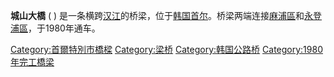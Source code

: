 {{Infobox Korean name
|img=Seongsan Bridge-01.jpg
|caption=
|hangul=성산대교
|hanja=城山大橋
|rr=Seongsan Daegyo
|mr=Sŏngsan Taegyo
}}

'''城山大橋''' ( {{kor|諺=성산대교|漢=城山大橋|名=南|羅=Seongsan Daegyo}} ) 是一条横跨[[汉江_(韩国)|汉江]]的桥梁，位于[[韩国|韩国]][[首尔|首尔]]。桥梁两端连接[[麻浦區|麻浦區]]和[[永登浦區|永登浦區]]，于1980年通车。{{汉江大桥}}
[[Category:首爾特別市橋樑|Category:首爾特別市橋樑]]
[[Category:梁桥|Category:梁桥]]
[[Category:韩国公路桥|Category:韩国公路桥]]
[[Category:1980年完工橋梁|Category:1980年完工橋梁]]
{{South Korea-stub}}